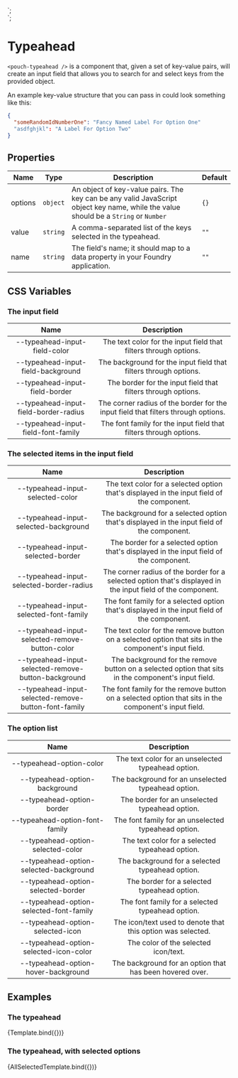 
<Meta
  title="Components/Typeahead"
  component="pouch-typeahead" />

  <form>
    <pouch-typeahead .options=${options} .value="${value}" />
  </form>
`;

  <form>
    <pouch-typeahead
      .options=${options}
      .value="${value}"
      @change="${(e) => console.info(e.target.value)}" />
  </form>
`;

# Typeahead

`<pouch-typeahead />` is a component that, given a set of key-value pairs, will create an input field that allows you to search for and select keys from the provided object.

An example key-value structure that you can pass in could look something like this:

```json
{
  "someRandomIdNumberOne": "Fancy Named Label For Option One"
  "asdfghjkl": "A Label For Option Two"
}
```

## Properties

| Name    | Type      | Description                                                | Default |
| ------- | --------- | ---------------------------------------------------------- | ------- |
| options | `object`  | An object of key-value pairs. The key can be any valid JavaScript object key name, while the value should be a `String` or `Number` | `{}` |
| value   | `string`  | A comma-separated list of the keys selected in the typeahead. | `""` |
| name    | `string`  | The field's name; it should map to a data property in your Foundry application. | `""` |

## CSS Variables

### The input field
| Name                                 | Description                                                                          |
| :--:                                 | :--:                                                                                 |
| --typeahead-input-field-color | The text color for the input field that filters through options. |
| --typeahead-input-field-background | The background for the input field that filters through options. |
| --typeahead-input-field-border | The border for the input field that filters through options. |
| --typeahead-input-field-border-radius | The corner radius of the border for the input field that filters through options. |
| --typeahead-input-field-font-family | The font family for the input field that filters through options. |

### The selected items in the input field
| Name                                 | Description                                                                          |
| :--:                                 | :--:                                                                                 |
| --typeahead-input-selected-color | The text color for a selected option that's displayed in the input field of the component. |
| --typeahead-input-selected-background | The background for a selected option that's displayed in the input field of the component. |
| --typeahead-input-selected-border | The border for a selected option that's displayed in the input field of the component. |
| --typeahead-input-selected-border-radius | The corner radius of the border for  a selected option that's displayed in the input field of the component. |
| --typeahead-input-selected-font-family | The font family for a selected option that's displayed in the input field of the component. |
| --typeahead-input-selected-remove-button-color | The text color for the remove button on a selected option that sits in the component's input field. |
| --typeahead-input-selected-remove-button-background | The background for the remove button on a selected option that sits in the component's input field. |
| --typeahead-input-selected-remove-button-font-family | The font family for the remove button on a selected option that sits in the component's input field. |

### The option list
| Name                                 | Description                                                                          |
| :--:                                 | :--:                                                                                 |
| --typeahead-option-color | The text color for an unselected typeahead option. |
| --typeahead-option-background | The background for an unselected typeahead option. |
| --typeahead-option-border | The border for an unselected typeahead option. |
| --typeahead-option-font-family | The font family for an unselected typeahead option. |
| --typeahead-option-selected-color | The text color for a selected typeahead option. |
| --typeahead-option-selected-background | The background for a selected typeahead option. |
| --typeahead-option-selected-border | The border for a selected typeahead option. |
| --typeahead-option-selected-font-family | The font family for a selected typeahead option. |
| --typeahead-option-selected-icon | The icon/text used to denote that this option was selected. |
| --typeahead-option-selected-icon-color | The color of the selected icon/text. |
| --typeahead-option-hover-background | The background for an option that has been hovered over. |

## Examples

### The typeahead

<Canvas>
  <Story name="Default" args={{
    options: {
      tag1: "Tag One",
      tag2: "Tag 2: Tag Harder",
      tag3: "Tag Hard With a Vengeance"
    },
    value: ""
  }}>
    {Template.bind({})}
  </Story>
</Canvas>

### The typeahead, with selected options

<Canvas>
  <Story name="With selected options" args={{
    options: {
      tag1: "Tag One",
      tag2: "Tag 2: Tag Harder",
      tag3: "Tag Hard With a Vengeance"
    },
    value: "tag1,tag2"
  }}>
    {AllSelectedTemplate.bind({})}
  </Story>
</Canvas>